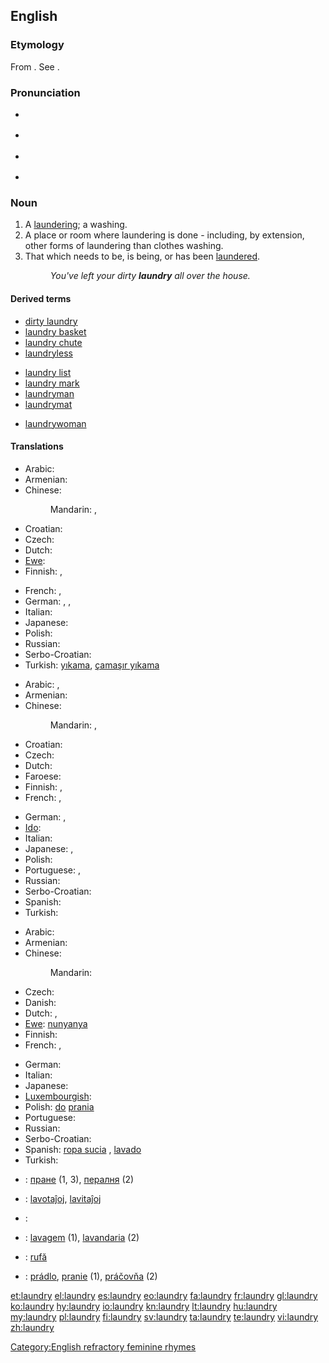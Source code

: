==English==
{{wikipedia}}

===Etymology===
From {{etyl|fro}} {{term|lavanderie|lang=fro}}. See {{term|launder}}.

===Pronunciation===
* {{a|UK}} {{IPA|/ˈlɔːn.dri/}}
* {{a|US}} {{IPA|/ˈlɔn.dri/}}
* {{a|cot-caught|northern cities vowel shift}} {{IPA|/ˈlɑn.dri/}}
* {{audio|en-us-laundry.ogg|Audio (US cot-caught merged)}}

===Noun===
{{en-noun|laundries}}

# A [[laundering]]; a washing.
# A place or room where laundering is done - including, by extension, other forms of laundering than clothes washing.
# That which needs to be, is being, or has been [[launder]]ed.
#: ''You've left your dirty '''laundry''' all over the house.''

====Derived terms====
{{rel-top3|Terms derived from ''laundry''}}
* [[dirty laundry]]
* [[laundry basket]]
* [[laundry chute]]
* [[laundryless]]
{{rel-mid3}}
* [[laundry list]]
* [[laundry mark]]
* [[laundryman]]
* [[laundrymat]]
{{rel-mid3}}
* [[laundrywoman]]
{{rel-bottom}}

====Translations====
{{trans-top|laundering; washing}}
* Arabic: {{t|ar|غسيل|m|tr=ghasiil}}
* Armenian: {{t-|hy|լվացք|tr=lvac’k’}}
* Chinese:
*: Mandarin: {{t|cmn|洗衣|tr=xǐyī|sc=Hani}},  {{t-|cmn|洗濯|tr=xǐzhuó|sc=Hani}}
* Croatian: {{t-|hr|pranje|n|alt=pránje}}
* Czech: {{t-|cs|praní|n}}
* Dutch: {{t+|nl|was|m}}
* [[Ewe]]: {{tø|ee|nunyanya|xs=Ewe}}
* Finnish: {{t-|fi|pyykkäys}}, {{t-|fi|pyykkääminen}}
{{trans-mid}}
* French: {{t|fr|blanchisserie|f}},  {{t|fr|blanchissage|m}}
* German: {{t+|de|Wäsche|f}},  {{t|de|Wäscherei|f}},  {{t|de|Waschen|n}}
* Italian: {{t+|it|bucato|m}}
* Japanese: {{t+|ja|洗濯|tr=せんたく, sentaku}}
* Polish: {{t+|pl|pranie|n}}
* Russian: {{t|ru|стирка|f|tr=stírka}}
* Serbo-Croatian: {{t|sh|pranje|xs=Serbo-Croatian}}
* Turkish: [[yıkama]], [[çamaşır yıkama]]
{{trans-bottom}}

{{trans-top|place or room where laundering is done}}
* Arabic: {{t|ar|مصبغة|f|tr=máSbagha}},  {{t|ar|مغسلة|f|tr=mághsala}}
* Armenian: {{t-|hy|լվացքատուն|tr=lvac’k’atun}}
* Chinese:
*: Mandarin: {{t|cmn|洗衣房|tr=xǐyīfáng|sc=Hani}},  {{t|cmn|洗衣店|tr=xǐyīdiàn|sc=Hani}}
* Croatian: {{t-|hr|praonica|f|alt=praónica}}
* Czech: {{t-|cs|prádelna|f}}
* Dutch: {{t-|nl|wasserij|f}}
* Faroese: {{t|fo|vaskarí|n}}
* Finnish: {{t+|fi|pesutupa}}, {{t+|fi|pesula}}
* French: {{t+|fr|laverie|f}},  {{t+|fr|buanderie|f}}
{{trans-mid}}
* German: {{t|de|Waschküche|f}},  {{t|de|Waschsalon|m}}
* [[Ido]]: {{t-|io|laverio|xs=Ido}}
* Italian: {{t+|it|lavanderia|f}}
* Japanese: {{t|ja|ランドリー|tr=randorī}},  {{t|ja|洗濯屋|tr=せんたくや, sentakuya}}
* Polish: {{t-|pl|pralnia|f}}
* Portuguese: {{t|pt|lavanderia}}, {{t|pt|área de serviço}}
* Russian: {{t|ru|прачечная|f|tr=práčečnaja}}
* Serbo-Croatian: {{t|sh|praonica|xs=Serbo-Croatian}}
* Spanish: {{t-|es|lavandería|f}}
* Turkish: {{t+|tr|çamaşırhane}}
{{trans-bottom}}

{{trans-top|that which needs to be laundered}}
* Arabic: {{t|ar|مغسلة|m|tr=ghasiil}}
* Armenian: {{t-|hy|լվացք|tr=lvac’k’}}
* Chinese:
*: Mandarin: {{t|cmn|要洗的衣服|tr=yào xǐ-de yīfu|sc=Hani}}
* Czech: {{t-|cs|prádlo|n}}
* Danish: {{t|da|vasketøj|n}}
* Dutch: {{t+|nl|was|m}}, {{t+|nl|wasgoed|n}}
* [[Ewe]]: [[nunyanya]]
* Finnish: {{t+|fi|pyykki}}
* French: {{t+|fr|lessive|f}},  {{t+|fr|linge|f}}
{{trans-mid}}
* German: {{t+|de|Wäsche|f}}
* Italian: {{t+|it|bucato|m}}
* Japanese: {{t|ja|洗濯物|tr=せんたくもの, sentakumono}}
* [[Luxembourgish]]: {{t|lb|Wäsch}}
* Polish: {{t+|pl|rzecz|f|p|alt=rzeczy}} [[do]] [[pranie|prania]]
* Portuguese: {{t|pt|roupa suja|f}}
* Russian: {{t|ru|бельё|n|tr=bel'jó}}
* Serbo-Croatian: {{t|sh|rublje|xs=Serbo-Croatian}}
* Spanish: [[ropa sucia]] {{f}}, [[lavado]] {{m}}
* Turkish: {{t+|tr|çamaşır}}
{{trans-bottom}}

{{checktrans-top}}
* {{ttbc|bg}}: [[пране]] {{n}} (1, 3), [[пералня]] {{f}} (2)
* {{ttbc|eo}}: [[lavotaĵoj]], [[lavitaĵoj]]
* {{ttbc|ku}}: {{t|ku|balav}} {{f}}
{{trans-mid}}
* {{ttbc|pt}}: [[lavagem]] (1), [[lavandaria]] {{f}} (2)
* {{ttbc|ro}}: [[rufă]] {{f}}
* {{ttbc|sk}}: [[prádlo]], [[pranie]] {{n}} (1), [[práčovňa]]  {{f}} (2)
{{trans-bottom}}

[[Category:English refractory feminine rhymes]]

[[et:laundry]]
[[el:laundry]]
[[es:laundry]]
[[eo:laundry]]
[[fa:laundry]]
[[fr:laundry]]
[[gl:laundry]]
[[ko:laundry]]
[[hy:laundry]]
[[io:laundry]]
[[kn:laundry]]
[[lt:laundry]]
[[hu:laundry]]
[[my:laundry]]
[[pl:laundry]]
[[fi:laundry]]
[[sv:laundry]]
[[ta:laundry]]
[[te:laundry]]
[[vi:laundry]]
[[zh:laundry]]